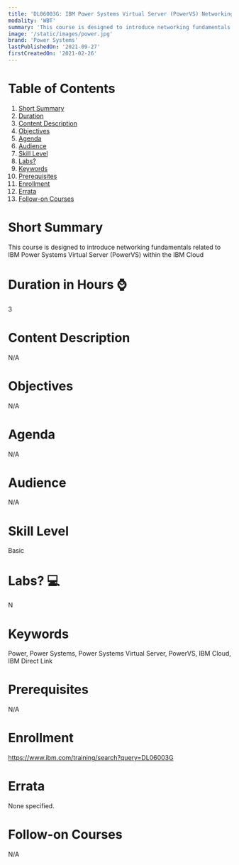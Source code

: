 ```yaml
---
title: 'DL06003G: IBM Power Systems Virtual Server (PowerVS) Networking Fundamentals'
modality: 'WBT'
summary: 'This course is designed to introduce networking fundamentals related to IBM Power Systems Virtual Server (PowerVS) within the IBM Cloud'
image: '/static/images/power.jpg'
brand: 'Power Systems'
lastPublishedOn: '2021-09-27'
firstCreatedOn: '2021-02-26'
---
```

# Table of Contents
1.  [Short Summary](#short-summary)
2.  [Duration](#duration-in-hours-)
3.  [Content Description](#content-description)
4.  [Objectives](#objectives)
5.  [Agenda](#agenda)
6.  [Audience](#audience)
7.  [Skill Level](#skill-level)
8.  [Labs?](#labs-)
9.  [Keywords](#keywords)
10. [Prerequisites](#prerequisites)
11. [Enrollment](#enrollment)
12. [Errata](#errata)
13. [Follow-on Courses](#follow-on-courses)

# Short Summary
This course is designed to introduce networking fundamentals related to IBM Power Systems Virtual Server (PowerVS) within the IBM Cloud

# Duration in Hours ⌚
3

# Content Description
N/A

# Objectives
N/A

# Agenda
N/A

# Audience
N/A

# Skill Level
Basic               

# Labs? 💻
N

# Keywords
Power, Power Systems, Power Systems Virtual Server, PowerVS, IBM Cloud, IBM Direct Link

# Prerequisites
N/A

# Enrollment
https://www.ibm.com/training/search?query=DL06003G

# Errata
None specified.

# Follow-on Courses
N/A

